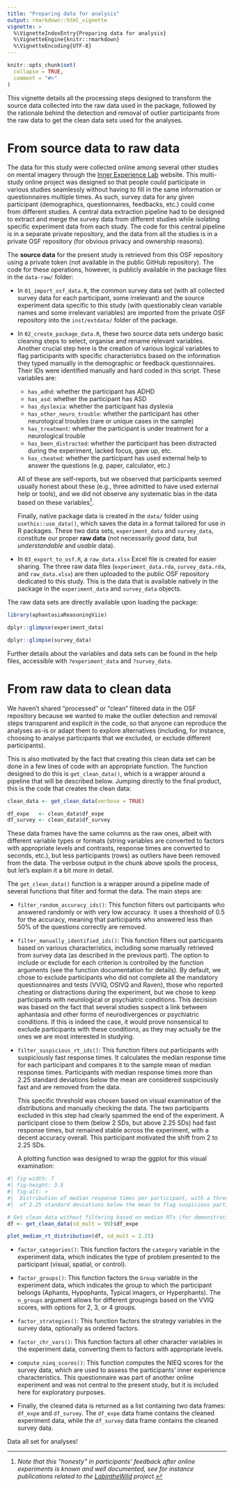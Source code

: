 ```yaml
---
title: "Preparing data for analysis"
output: rmarkdown::html_vignette
vignette: >
  %\VignetteIndexEntry{Preparing data for analysis}
  %\VignetteEngine{knitr::rmarkdown}
  %\VignetteEncoding{UTF-8}
---
```


```r
knitr::opts_chunk$set(
  collapse = TRUE,
  comment = "#>"
)
```

This vignette details all the processing steps designed to transform the source
data collected into the raw data used in the package, followed by the rationale
behind the detection and removal of outlier participants from the raw data to
get the clean data sets used for the analyses.

# From source data to raw data

The data for this study were collected online among several other studies on
mental imagery through the [Inner Experience
Lab](https://innerexperiencelab.com) website. This multi-study online project
was designed so that people could participate in various studies seamlessly
without having to fill in the same information or questionnaires multiple times.
As such, survey data for any given participant (demographics, questionnaires,
feedbacks, etc.) could come from different studies. A central data extraction
pipeline had to be designed to extract and merge the survey data from different
studies while isolating specific experiment data from each study. The code for
this central pipeline is in a separate private repository, and the data from all
the studies is in a private OSF repository (for obvious privacy and ownership
reasons).

The **source data** for the present study is retrieved from this OSF repository
using a private token (not available in the public GitHub repository). The code
for these operations, however, is publicly available in the package files in the
`data-raw/` folder:

-   In `01_import_osf_data.R`, the common survey data set (with all collected
    survey data for each participant, some irrelevant) and the source experiment
    data specific to this study (with questionably clean variable names and some
    irrelevant variables) are imported from the private OSF repository into the
    `inst/extdata/` folder of the package.

-   In `02_create_package_data.R`, these two source data sets undergo basic
    cleaning steps to select, organise and rename relevant variables. Another
    crucial step here is the creation of various logical variables to flag
    participants with specific characteristics based on the information they
    typed manually in the demographic or feedback questionnaires. Their IDs were
    identified manually and hard coded in this script. These variables are:

    -   `has_adhd`: whether the participant has ADHD
    -   `has_asd`: whether the participant has ASD
    -   `has_dyslexia`: whether the participant has dyslexia
    -   `has_other_neuro_trouble`: whether the participant has other
        neurological troubles (rare or unique cases in the sample)
    -   `has_treatment`: whether the participant is under treatment for a
        neurological trouble
    -   `has_been_distracted`: whether the participant has been distracted
        during the experiment, lacked focus, gave up, etc.
    -   `has_cheated`: whether the participant has used external help to answer
        the questions (e.g. paper, calculator, etc.)

    All of these are self-reports, but we observed that participants seemed
    usually honest about these (e.g., three admitted to have used external help
    or tools), and we did not observe any systematic bias in the data based on
    these variables[^1].

    Finally, native package data is created in the `data/` folder using
    `usethis::use_data()`, which saves the data in a format tailored for use in
    R packages. These two data sets, `experiment_data` and `survey_data`,
    constitute our proper **raw data** (not necessarily *good* data, but
    *understandable* and *usable* data).

[^1]: *Note that this "honesty" in participants' feedback after online
    experiments is known and well documented, see for instance publications
    related to the [LabintheWild](https://www.labinthewild.org/) project.*

<!-- -->

-   In `03_export_to_osf.R`, a `raw_data.xlsx` Excel file is created for easier
    sharing. The three raw data files (`experiment_data.rda`, `survey_data.rda`,
    and `raw_data.xlsx`) are then uploaded to the public OSF repository
    dedicated to this study. This is the data that is available natively in the
    package in the `experiment_data` and `survey_data` objects.

The raw data sets are directly available upon loading the package:

```r
library(aphantasiaReasoningViie)
```

```r
dplyr::glimpse(experiment_data)

dplyr::glimpse(survey_data)
```

Further details about the variables and data sets can be found in the help
files, accessible with `?experiment_data` and `?survey_data`.

# From raw data to clean data

We haven't shared "processed" or "clean" filtered data in the OSF repository
because we wanted to make the outlier detection and removal steps transparent
and explicit in the code, so that anyone can reproduce the analyses as-is or
adapt them to explore alternatives (including, for instance, choosing to analyse
participants that we excluded, or exclude different participants).

This is also motivated by the fact that creating this clean data set can be done
in a few lines of code with an appropriate function. The function designed to do
this is `get_clean_data()`, which is a wrapper around a pipeline that will be
described below. Jumping directly to the final product, this is the code that
creates the clean data:

```r
clean_data <- get_clean_data(verbose = TRUE)

df_expe   <- clean_data$df_expe
df_survey <- clean_data$df_survey
```

These data frames have the same columns as the raw ones, albeit with different
variable types or formats (string variables are converted to factors with
appropriate levels and contrasts, response times are converted to seconds,
etc.), but less participants (rows) as outliers have been removed from the data.
The verbose output in the chunk above spoils the process, but let's explain it a
bit more in detail.

The `get_clean_data()` function is a wrapper around a pipeline made of several
functions that filter and format the data. The main steps are:

-   `filter_random_accuracy_ids()`: This function filters out participants who
    answered randomly or with very low accuracy. It uses a threshold of 0.5 for
    the accuracy, meaning that participants who answered less than 50% of the
    questions correctly are removed.

-   `filter_manually_identified_ids()`: This function filters out participants
    based on various characteristics, including some manually retrieved from
    survey data (as described in the previous part). The option to include or
    exclude for each criterion is controlled by the function arguments (see the
    function documentation for details). By default, we chose to exclude
    participants who did not complete all the mandatory questionnaires and tests
    (VVIQ, OSIVQ and Raven), those who reported cheating or distractions during
    the experiment, but we chose to keep participants with neurological or
    psychiatric conditions. This decision was based on the fact that several
    studies suspect a link between aphantasia and other forms of
    neurodivergences or psychiatric conditions. If this is indeed the case, it
    would prove nonsensical to exclude participants with these conditions, as
    they may actually be the ones we are most interested in studying.

-   `filter_suspicious_rt_ids()`: This function filters out participants with
    suspiciously fast response times. It calculates the median response time for
    each participant and compares it to the sample mean of median response
    times. Participants with median response times more than 2.25 standard
    deviations below the mean are considered suspiciously fast and are removed
    from the data.

    This specific threshold was chosen based on visual examination of the
    distributions and manually checking the data. The two participants excluded
    in this step had clearly spammed the end of the experiment. A participant
    close to them (below 2 SDs, but above 2.25 SDs) had fast response times, but
    remained stable across the experiment, with a decent accuracy overall. This
    participant motivated the shift from 2 to 2.25 SDs.

    A plotting function was designed to wrap the ggplot for this visual
    examination:

```r
#| fig-width: 7
#| fig-height: 3.5
#| fig-alt: >
#|  Distribution of median response times per participant, with a threshold
#|  of 2.25 standard deviations below the mean to flag suspicious participants.

# Get clean data without filtering based on median RTs (for demonstration)
df <- get_clean_data(sd_mult = 99)$df_expe

plot_median_rt_distribution(df, sd_mult = 2.25)
```

-   `factor_categories()`: This function factors the `category` variable in the
    experiment data, which indicates the type of problem presented to the
    participant (visual, spatial, or control).

-   `factor_groups()`: This function factors the `Group` variable in the
    experiment data, which indicates the group to which the participant belongs
    (Aphants, Hypophants, Typical imagers, or Hyperphants). The `n_groups`
    argument allows for different groupings based on the VVIQ scores, with
    options for 2, 3, or 4 groups.

-   `factor_strategies()`: This function factors the strategy variables in the
    survey data, optionally as ordered factors.

-   `factor_chr_vars()`: This function factors all other character variables in
    the experiment data, converting them to factors with appropriate levels.

-   `compute_nieq_scores()`: This function computes the NIEQ scores for the
    survey data, which are used to assess the participants' inner experience
    characteristics. This questionnaire was part of another online experiment
    and was not central to the present study, but it is included here for
    exploratory purposes.

-   Finally, the cleaned data is returned as a list containing two data frames:
    `df_expe` and `df_survey`. The `df_expe` data frame contains the cleaned
    experiment data, while the `df_survey` data frame contains the cleaned
    survey data.

Data all set for analyses!
